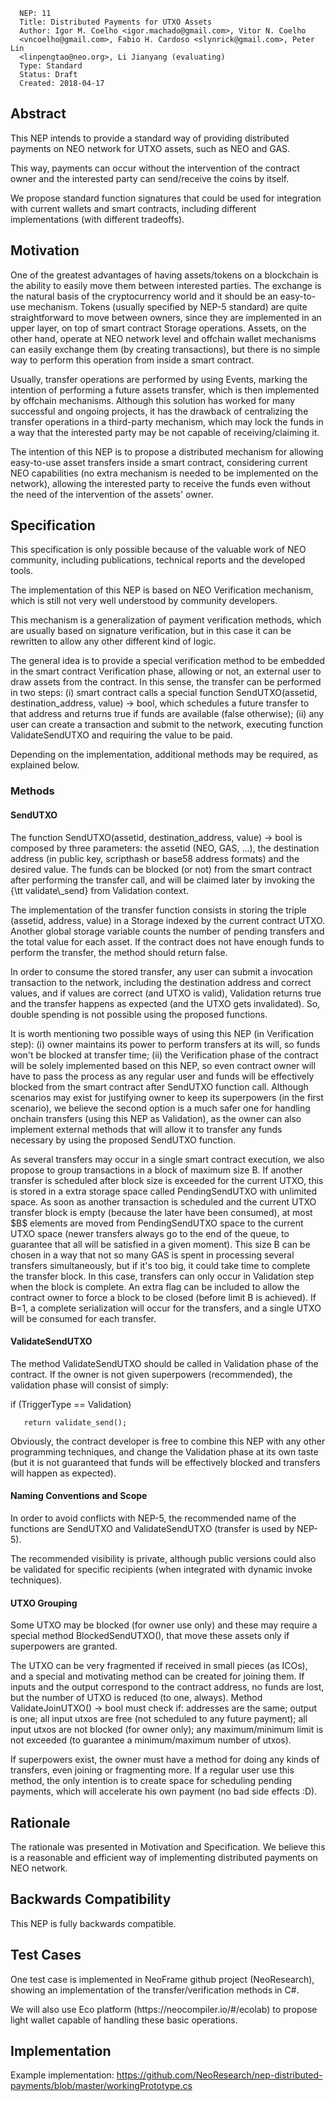 <pre>
  NEP: 11
  Title: Distributed Payments for UTXO Assets
  Author: Igor M. Coelho <igor.machado@gmail.com>, Vitor N. Coelho
  <vncoelho@gmail.com>, Fabio H. Cardoso <slynrick@gmail.com>, Peter Lin
  <linpengtao@neo.org>, Li Jianyang (evaluating)
  Type: Standard
  Status: Draft
  Created: 2018-04-17
</pre>

==Abstract==

This NEP intends to provide a standard way of providing distributed payments on NEO network for UTXO assets, such as NEO and GAS.

This way, payments can occur without the intervention of the contract owner and the interested party can send/receive the coins by itself.

We propose standard function signatures that could be used for integration with current wallets and smart contracts, including different implementations (with different tradeoffs).

==Motivation==

One of the greatest advantages of having assets/tokens on a blockchain is the ability to easily move them between interested parties. The exchange is the natural basis of the cryptocurrency world and it should be an easy-to-use mechanism. Tokens (usually specified by NEP-5 standard) are quite straightforward to move between owners, since they are implemented in an upper layer, on top of smart contract Storage operations. Assets, on the other hand, operate at NEO network level and offchain wallet mechanisms can easily exchange them (by creating transactions), but there is no simple way to perform this operation from inside a smart contract.

Usually, transfer operations are performed by using Events, marking the intention of performing a future assets transfer, which is then implemented by offchain mechanisms. Although this solution has worked for many successful and ongoing projects, it has the drawback of centralizing the transfer operations in a third-party mechanism, which may lock the funds in a way that the interested party may be not capable of receiving/claiming it.

The intention of this NEP is to propose a distributed mechanism for allowing easy-to-use asset transfers inside a smart contract, considering current NEO capabilities (no extra mechanism is needed to be implemented on the network), allowing the interested party to receive the funds even without the need of the intervention of the assets' owner.

==Specification==

This specification is only possible because of the valuable work of NEO  community, including publications, technical reports and the developed tools.

The implementation of this NEP is based on NEO Verification mechanism, which is still not very well understood by community developers.

This mechanism is a generalization of payment verification methods, which are usually based on signature verification, but in this case it can be rewritten to allow any other different kind of logic.

The general idea is to provide a special verification method to be embedded in the smart contract Verification phase, allowing or not, an external user to draw assets from the contract.
In this sense, the transfer can be performed in two steps: (i) smart contract calls a special function SendUTXO(assetid, destination_address, value) -> bool, which schedules a future transfer to that address and returns true if funds are available (false otherwise); (ii) any user can create a transaction and submit to the network, executing function ValidateSendUTXO and requiring the value to be paid.

Depending on the implementation, additional methods may be required, as explained below.

===Methods===

====SendUTXO====

The function SendUTXO(assetid, destination_address, value) -> bool is composed by three parameters: the assetid (NEO, GAS, ...), the destination address (in public key, scripthash or base58 address formats) and the desired value. The funds can be blocked (or not) from the smart contract after performing the transfer call, and will be claimed later by invoking the {\tt validate\_send} from Validation context.

The implementation of the transfer function consists in storing the triple (assetid, address, value) in a Storage indexed by the current contract UTXO. Another global storage variable counts the number of pending transfers and the total value for each asset. If the contract does not have enough funds to perform the transfer, the method should return false.

In order to consume the stored transfer, any user can submit a invocation transaction to the network, including the destination address and correct values, and if values are correct (and UTXO is valid), Validation returns true and the transfer happens as expected (and the UTXO gets invalidated). So, double spending is not possible using the proposed functions.

It is worth mentioning two possible ways of using this NEP (in Verification step): (i) owner maintains its power to perform transfers at its will, so funds won't be blocked at transfer time; (ii) the Verification phase of the contract will be solely implemented based on this NEP, so even contract owner will have to pass the process as any regular user and funds will be effectively blocked from the smart contract after SendUTXO function call.
Although scenarios may exist for justifying owner to keep its superpowers (in the first scenario), we believe the second option is a much safer one for handling onchain transfers (using this NEP as Validation), as the owner can also implement external methods that will allow it to transfer any funds necessary by using the proposed SendUTXO function.

As several transfers may occur in a single smart contract execution, we also propose to group transactions in a block of maximum size B. If another transfer is scheduled after block size is exceeded for the current UTXO, this is stored in a extra storage space called PendingSendUTXO with unlimited space. As soon as another transaction is scheduled and the current UTXO transfer block is empty (because the later have been consumed), at most $B$ elements are moved from PendingSendUTXO space to the current UTXO space (newer transfers always go to the end of the queue, to guarantee that all will be satisfied in a given moment).
This size B can be chosen in a way that not so many GAS is spent in processing several transfers simultaneously, but if it's too big, it could take time to complete the transfer block. In this case, transfers can only occur in Validation step when the block is complete. An extra flag can be included to allow the contract owner to force a block to be closed (before limit B is achieved).
If B=1, a complete serialization will occur for the transfers, and a single UTXO will be consumed for each transfer.


====ValidateSendUTXO====

The method ValidateSendUTXO should be called in Validation phase of the contract. If the owner is not given superpowers (recommended), the validation phase will consist of simply:

if (TriggerType == Validation)
    return validate_send();

Obviously, the contract developer is free to combine this NEP with any other programming techniques, and change the Validation phase at its own taste (but it is not guaranteed that funds will be effectively blocked and transfers will happen as expected).


====Naming Conventions and Scope====
In order to avoid conflicts with NEP-5, the recommended name of the functions are SendUTXO and ValidateSendUTXO (transfer is used by NEP-5).

The recommended visibility is private, although public versions could also be validated for specific recipients (when integrated with dynamic invoke techniques).


====UTXO Grouping====

Some UTXO may be blocked (for owner use only) and these may require a special method BlockedSendUTXO(), that move these assets only if superpowers are granted.

The UTXO can be very fragmented if received in small pieces (as ICOs), and a special and motivating method can be created for joining them.
If inputs and the output correspond to the contract address, no funds are lost, but the number of UTXO is reduced (to one, always). Method ValidateJoinUTXO() -> bool must check if: addresses are the same; output is one; all input utxos are free (not scheduled to any future payment); all input utxos are not blocked (for owner only); any maximum/minimum limit is not exceeded (to guarantee a minimum/maximum number of utxos).

If superpowers exist, the owner must have a method for doing any kinds of transfers, even joining or fragmenting more.
If a regular user use this method, the only intention is to create space for scheduling pending payments, which will accelerate his own payment (no bad side effects :D).


==Rationale==

The rationale was presented in Motivation and Specification. We believe this is a reasonable and efficient way of implementing  distributed payments on NEO network.

==Backwards Compatibility==

This NEP is fully backwards compatible.

==Test Cases==

One test case is implemented in NeoFrame github project (NeoResearch), showing an implementation of the transfer/verification methods in C#.

We will also use Eco platform (https://neocompiler.io/#/ecolab) to propose light wallet capable of handling these basic operations.

==Implementation==

Example implementation: https://github.com/NeoResearch/nep-distributed-payments/blob/master/workingPrototype.cs
